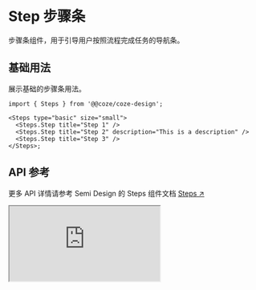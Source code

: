 
<Meta title="Components/Step" />

# Step 步骤条

步骤条组件，用于引导用户按照流程完成任务的导航条。

## 基础用法

展示基础的步骤条用法。

<Steps type="basic" size="small" current={1}>
  <Steps.Step title="Step 1" />
  <Steps.Step title="Step 2" description="This is a description" />
  <Steps.Step title="Step 3" />
</Steps>

```tsx
import { Steps } from '@@coze/coze-design';

<Steps type="basic" size="small">
  <Steps.Step title="Step 1" />
  <Steps.Step title="Step 2" description="This is a description" />
  <Steps.Step title="Step 3" />
</Steps>;
```

## API 参考

更多 API 详情请参考 Semi Design 的 Steps 组件文档 <a href="https://semi.design/zh-CN/navigation/steps#Steps" target="_blank">Steps ↗</a>

<iframe
  src="https://semi.design/zh-CN/navigation/steps#Steps"
  style={{ width: '100%', height: '1000px', border: 'none' }}
/>

## 特性说明

- 支持基础步骤展示
- 继承自 Semi Design 的 Steps 组件，保持了其核心功能
- 优化了 description 为空时的StepItem的垂直居中样式

## TODO

- 支持 coze-design 的样式风格
